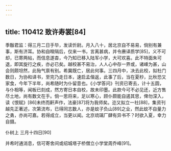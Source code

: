 ```yaml
---
---
---
```

title: 110412 致许寿裳[84]
---




季黻君监：得三月二日手毕，发读忻尉。月入八十，居北京自不易易，倘别有兼事，斯有济耳。协和自暌隔后，仅来一书，言离甚病，并令赓译质学[85]，义不可却，已寄两帖，而信息遂杳，今乃知已移入陆军小学，大可欢喜。此不特面朱可退，即其旋行之疾，亦必已矣。越校甚不易治，人人心中存一界或，诸嵊为甚，山会则颇坦然，此殆气禀有别。希冀既亡，居此何事。三四月中，决去此校，拟杜门数日，为协和译书，至完乃走日本，速启孟偕返，此事了后，当在夏杪，比秋恐又家食，今年下半年，尚希随时为仆留意也。《小学答问》刊资已寄去，计十五圆，与仆相等，闻板已刻成，然方寄日本自校，故未印墨。此款今可不必见还，近方售尽土地，尚有数文在手。倘一思将来，足以寒心，顾仆颇能自遏其思，俾勿深入，读《恨赋》[86]未终而鼾声作，法豪[87]将为我师矣。迩又拟立一社[88]，集资刊越先正著述，次第流布，已得同志数人，亦是蚊子负山[89]之业，然此蚊不自量力之勇，亦尚可嘉。若得成立，当更以闻。北京琉璃厂肆有异书不？时欲入夏，幸力自摄。

仆树上 三月十四日[90]

并希时通消息，信可寄舍间或绍城塔子桥僧立小学堂周乔峰[91]。
